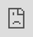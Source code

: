 ```yaml
---
title: "A Grammar of Graphics I"
author: "A simple and powerful framework for data visualization"
output:
  xaringan::moon_reader:
    css: stat20.css
    lib_dir: assets/libs
    seal: false
    nature:
      highlightStyle: atelier-forest-light
      highlightLines: true
      highlightSpans: true
      ratio: 16:9
      countIncrementalSlides: false
      slideNumberFormat: "%current%"
---
```


```r
knitr::opts_chunk$set(message = FALSE,
                      warning = FALSE,
                      echo = FALSE,
                      fig.align = "center",
                      fig.retina = 3)

library(tidyverse)
library(xaringanthemer)
source("https://raw.githubusercontent.com/stat20/course-materials/master/assets/stat20-style.r")
```

```r
xaringanExtra::use_broadcast()
```

class: center, middle

```r
#| echo: FALSE
#| out.width: "20%"
knitr::include_graphics("assets/images/stat20-hex.png")
```

# A Grammar of Graphics TEst
## Stat 20 UC Berkeley


---
class: middle

## Welcome

---
## Announcements
--

1. All labs are in-person this week.

2. PS 2 and Lab 2 due tonight at 10 pm

3. Evening Study Session tonight 6:30 - 8:30 pm


---
## Agenda
--

1. Statistics as Engineering
  - Engineering a measure of spread

2. Statistics as Science
  - Hans Rosling visualizing global public health
  - A Grammar of Graphics
  
---

> There are two new food delivery services that open in Berkeley: Oski Eats and Cal Cravings. A friend of yours that took Stat 20 collected data on each and noted that Oski Eats has a mean delivery time of 29 minutes and Cal Cravings a mean delivery time of 27 minutes. Which would would you rather order from?

---

```r
#| fig.height = 7.5,
#| fig.width = 12
set.seed(513)
oski <- rnorm(23, 0, 2)
oski <- oski + (29 - mean(oski))
cal <- rnorm(23, 0, 8)
cal <- cal +  (27 - mean(cal))
df <- tibble(service = rep(c("oski", "cal"), each = 23),
             time = c(oski, cal))
p1 <- ggplot(df, aes(x = time)) +
  geom_histogram(col = "white") + 
  facet_wrap(vars(service), nrow = 2) +
  theme_gray(base_size = 20)
p1
```

---

```r
#| fig.height = 7.5,
#| fig.width = 12
p1 + 
  geom_vline(xintercept = 27, color = "blue", lty = 1, lwd = 2) +
  geom_vline(xintercept = 29, color = "goldenrod", lty = 1, lwd = 2)
```

> Would you still prefer to order from Cal?

---
## Summarizing Distributions of Data
--

You can construct a **statistical graphic** to show the **shape**, which you can describe in terms of **modality** and **skew**,...
--
you can calculate a **measure of center** to convey a sense of a typical observation...
--
and you can calculate a **measure of spread** to capture how much variability there is in the data.

---

## Statistics as Engineering
--

.pull-left[
<iframe src="https://giphy.com/embed/xThuWbe1xJ4jv5Cszm" width="480" height="480" frameBorder="0" class="giphy-embed" allowFullScreen></iframe>
]

--

.pull-right[
> We construct tools (statistics, graphics) that produce useful summaries of raw data.
]

---
## Measures of spread
--

How can we express the variability in this data set using a single number?

$$ 6 \quad 7 \quad 7 \quad  7 \quad 8 \quad  8 \quad 9 \quad 9 \quad 10 \quad 11  \quad 11$$

--

.pull-left[
**Desiderata**
- The statistic should be *low* when the numbers are the same or very similar to one another.
- The statistic should be *high* when the numbers are very different.
- The statistic should not grow or shrink with the sample size ( $n$ ).
]

.pull-right[
Existing statistics to utilize:

- sample size ( $n$ ): 11
- sample mean ( $\bar{x}$ ): 8.45
- sample median: 8
- sample mode: 7
]

---

$$ {\Large 6} \quad 7 \quad 7 \quad  7 \quad 8 \quad  8 \quad 9 \quad 9 \quad 10 \quad 11  \quad {\Large 11}$$

--

### The Range

$$\textrm{range:} \quad max - min$$

--

$$ 11 - 6 = 5$$

--

**Characteristics**

- Very sensitive to extreme values!


---

$$ 6 \quad 7 \quad {\Large 7 \quad  7} \quad 8 \quad  {\large 8} \quad 9 \quad {\Large 9 \quad 10} \quad 11  \quad 11$$

--

### The Inner Quartile Range (IQR)

The difference between the median of the larger half of the sorted data set, $Q_3$, and the median of the smaller half, $Q_1$.

$$\textrm{IQR:} \quad Q_3 - Q_1$$

--

$$ 9.5 - 7 = 2.5 $$

--

**Characteristics**

- Robust to outliers
- Used to set the width of the box in a boxplot

---

$$ 6 \quad 7 \quad 7 \quad  7 \quad 8 \quad  8 \quad 9 \quad 9 \quad 10 \quad 11  \quad 11$$

--

### Mean Absolute Deviation (MAD)

Take the differences from each observation, $x_i$, to the sample mean, $\bar{x}$, take their absolute values, add them up, and divide by $n$ .

$$MAD: \quad \frac{1}{n}\sum_{i = 1}^n |x_i - \bar{x}| $$

--

```r
x <- c(6, 7, 7, 7, 8, 8, 9, 9, 10, 11, 11)
sum(abs(x - mean(x)))/11
```

$$ MAD = 1.4 $$

--

**Characteristics**

- Incorporates information from all observations
- Robust to extreme values


---

$$ 6 \quad 7 \quad 7 \quad  7 \quad 8 \quad  8 \quad 9 \quad 9 \quad 10 \quad 11  \quad 11$$

--

### Sample Variance

Take the differences from each observation, $x_i$, to the sample mean, $\bar{x}$, square them, add them up, and divide by $n - 1$ .

$$s^2: \quad \frac{1}{n - 1}\sum_{i = 1}^n (x_i - \bar{x})^2 $$

--

```r
x <- c(6, 7, 7, 7, 8, 8, 9, 9, 10, 11, 11)
sum((x - mean(x))^2)/(11-1)
var(x)
```

$$ s^2 = 2.87 $$

--

**Characteristics**

- Incorporates information from all observations
- Moderately sensitive to extreme values


---

$$ 6 \quad 7 \quad 7 \quad  7 \quad 8 \quad  8 \quad 9 \quad 9 \quad 10 \quad 11  \quad 11$$

--

### Sample Standard Deviation

Take the differences from each observation, $x_i$, to the sample mean, $\bar{x}$, square them, add them up, divide by $n - 1$, then take the square root.

$$s: \quad \sqrt{\frac{1}{n - 1}\sum_{i = 1}^n (x_i - \bar{x})^2} $$

--

```r
x <- c(6, 7, 7, 7, 8, 8, 9, 9, 10, 11, 11)
sqrt(sum((x - mean(x))^2)/(11-1))
sd(x)
```

$$ s = 1.70 $$

--

**Characteristics**

- Incorporates information from all observations
- Moderately sensitive to extreme values
- Measured in units of the original data

---
## Deliveries revisited

.pull-left[
```r
#| fig.height = 7.5,
#| fig.width = 12
library(kableExtra)
p1 + 
  geom_vline(xintercept = 27, color = "blue", lty = 1, lwd = 2) +
  geom_vline(xintercept = 29, color = "goldenrod", lty = 1, lwd = 2)
```
]

--

.pull-right[
```r
df %>%
  group_by(service) %>%
  summarize(range = diff(range(time)),
            IQR = IQR(time),
            var = var(time),
            sd = sd(time)) %>%
  kbl(digits = 1)
```

**Desiderata**
- The statistic should be *low* when the numbers are the same or very similar to one another.
- The statistic should be *high* when the numbers are very different.
- The statistic should not grow or shrink with the sample size ( $n$ ).

]

---
class: middle

# Statistics as Science

---

You will be watching a 2.5 minute video of a presentation by a scientist, Hans Roslings, who studied global public health. He presents data visualizations depicting the change in life expectancy and family size over several decades in the 20th century.

> On a piece of note paper, jot down each of the "dimensions" in his data visualization, i.e. the number of separate variables that are depicted graphically. You will be be sharing these after the video.

---
class: middle, center

<iframe src="https://embed.ted.com/talks/hans_rosling_the_best_stats_you_ve_ever_seen" width="854" height="480" style="position:absolute;left:0;top:0;width:100%;height:100%" frameborder="0" scrolling="no" allowfullscreen></iframe>

---

.task[Please turn to a neighbor and:

1. Introduce yourself
  - Name
  - One important fact

2. Discuss which dimensions you were able to identify. That includes:
  - the variables present in the data frame
  - the visual cues that encode that data in the plot]

```r
countdown::countdown(4)
```


---
## What dimensions could you identify?
--

.pull-left[
**Visual Cues / Aesthetics**
- Location along the x-axis
- Location along the y-axis
- Size of point
- Color of point
- Animation
]

--

.pull-right[
**Variables**
- Fertility rate
- Life expectancy
- Population
- Region
- Year
]


---
## What did the data frame look like?
--

What was the unit of observation? What were the variables? What were their type?

--

**Unit of observation**: A country in a given year

**Variables**: Fertility rate (continuous), Life expectancy (continuous), Population (continuous),  Region (nominal), Year (discrete)

```r
## don't use the gapminder package data. Remake to have the original vars: life expectancy and fertility rate
library(gapminder)
gapminder %>%
  slice(1, 10) %>%
  kable() %>%
  kable_styling(latex_options = "striped")
```

---
## What geometry is used to represent the observations?

--

- Points


---
## Grammar of Graphics

Wilkinson 1999: A statistical graphic is a **mapping** of **data** variables to **aesthetic** attributes of **geometric** objects.

```r
knitr::include_graphics("assets/images/grammar-of-graphics.png")
# source: http://bloggotype.blogspot.com/2016/08/holiday-notes2-grammar-of-graphics.html
```

---
## 3 Questions to ask of every plot
--

1. **Data**: What data frame do I want to depict?

--

2. **Aesthetics**: How do I want to map the variables of that data frame to the aesthetic attributes of the plot?

--

3. **Geometry**: How do I want to graphically depict the observations?


---
## Aesthetic Mapping
--

The most fundamental part of the Grammar of Graphics is the choice of **mapping** *variables* in a data frame to the *aesthetics* of the plot.

.pull-left[
**Visual Cues / Aesthetics**
- Location along the x-axis
- Location along the y-axis
- Size of point
- Color of point
- Animation
]

.pull-right[
**Variables**
- Fertility rate
- Life expectancy
- Population
- Region
- Year
]

---

## Grammar of Graphics in R

Wickham 2005: `ggplot2` package (inside `tidyverse`) proposes a general template:


```css
.huge .remark-code { /*Change made here*/
  font-size: 150% !important;
}
```

.huge[
```
ggplot(<DATA>, aes(<ATTR> = <VAR>)) +
    geom()
```
]

---
## A ggplot for Arbuthnot
--

```r
library(stat20data)
data(arbuthnot)
arbuthnot <- mutate(arbuthnot, total = girls + boys)
```

.pull-left[
- **Data**: `arbuthnot`  
- **Aesthetic Mapping**: map `year` to the x-axis, and `total` count to the y-axis
- **Geometry**: express the observations as a line  

```r
ggplot(arbuthnot, aes(x = year,
                      y = total)) +
  geom_line()
```
]

--

.pull-right[
```r
ggplot(arbuthnot, aes(x = year,
                      y = total)) +
  geom_line() +
  theme_gray(base_size = 20)
```
]

---
## A second ggplot for Arbuthnot
--

```r
library(stat20data)
data(arbuthnot)
arbuthnot <- mutate(arbuthnot, total = girls + boys)
```

.pull-left[
- **Data**: `arbuthnot`  
- **Aesthetic Mapping**: map `year` to the x-axis, and `total` count to the y-axis
- **Geometry**: express the observations as **points**. 

```r
ggplot(arbuthnot, aes(x = year,
                      y = total)) +
  geom_point() #<<
```
]

--

.pull-right[
```r
ggplot(arbuthnot, aes(x = year,
                      y = total)) +
  geom_point() +
  theme_gray(base_size = 20)
```
]

---
## A third ggplot for Arbuthnot
--

```r
library(stat20data)
data(arbuthnot)
arbuthnot <- mutate(arbuthnot, total = girls + boys)
```

.pull-left[
- **Data**: `arbuthnot`  
- **Aesthetic Mapping**: map `girls` to the x-axis, and `boys` count to the y-axis
- **Geometry**: express the observations as points. 

```r
ggplot(arbuthnot, aes(x = girls, #<<
                      y = boys)) + #<<
  geom_point()
```
]

--

.pull-right[
```r
ggplot(arbuthnot, aes(x = girls,
                      y = boys)) +
  geom_point() +
  theme_gray(base_size = 20)
```
]

---
## Geometric objects

--

.pull-left[
#### Shapes in the Grammar
- Points
- Bars
- Lines
- Histograms
- Boxplots
- Etc
]

--

.pull-right[
#### Geoms in `ggplot2`

- `geom_point()`
- `geom_bar()`
- `geom_line()`
- `geom_histogram()`
- `geom_boxplot()`
- `geom_XYZ()`
]


---
## Aesthetic Attributes

--

Different `aes` available depending on geometry. For points:

- x
- y
- alpha
- colour
- fill
- group
- shape
- size
- stroke

---
## Practice: Penguin Bill Lengths

What are the **Data**, **Aesthetic Mapping**, and **Geometry** of the following plot?

```r
#| fig.width = 9,
#| fig.height = 4
library(palmerpenguins)
data(penguins)
ggplot(penguins, aes(x = bill_length_mm)) +
  geom_histogram(col = "white") +
  theme_gray(base_size = 20)
```

.task[
Answer at `pollev.com/stat20`.
]

```r
countdown::countdown(1)
```

---
class: middle

<center>
<iframe src="https://embed.polleverywhere.com/multiple_choice_polls/sCRsi5KJBzfC1n9dwDtvx?controls=none&short_poll=true" width="800px" height="600px"></iframe></center>

---
## Practice: Penguin Bill Lengths
--

```r
library(stat20data)
data(arbuthnot)
arbuthnot <- mutate(arbuthnot, total = girls + boys)
```

.pull-left[
- **Data**: `penguins`  
- **Aesthetic Mapping**: map `bill_length_mm` to the x-axis
- **Geometry**: express the observations as a histogram 

```r
ggplot(penguins, aes(x = bill_length_mm)) +
  geom_histogram()
```
]

--

.pull-right[
```r
#| fig.width = 9,
#| fig.height = 4
library(palmerpenguins)
data(penguins)
ggplot(penguins, aes(x = bill_length_mm)) +
  geom_histogram(col = "white") +
  theme_gray(base_size = 20)
```
]

---
## Practice: Penguin Bill Lengths Again
--

```r
library(stat20data)
data(arbuthnot)
arbuthnot <- mutate(arbuthnot, total = girls + boys)
```

.pull-left[
- **Data**: `penguins`  
- **Aesthetic Mapping**: map `bill_length_mm` to the x-axis
- **Geometry**: express the observations as a **bar chart** 

```r
ggplot(penguins, aes(x = bill_length_mm)) +
  geom_bar() #<<
```
]

--

.pull-right[
```r
#| fig.width = 9,
#| fig.height = 4
library(palmerpenguins)
data(penguins)
ggplot(penguins, aes(x = bill_length_mm)) +
  geom_bar() +
  theme_gray(base_size = 20)
```
]

---
## Looking Ahead

.pull-left[
- Tuesday Lab: Practice with Grammar of Graphics *no computers*

- Thursday Lab: Practice with Grammar of Graphics *computers!*

- PS 3 and Lab 3 questions released tomorrow morning
]

.pull-right[
<iframe src="https://giphy.com/embed/3o6Ygfw40tlnPhX87m" width="457" height="480" frameBorder="0" class="giphy-embed" allowFullScreen></iframe>
]